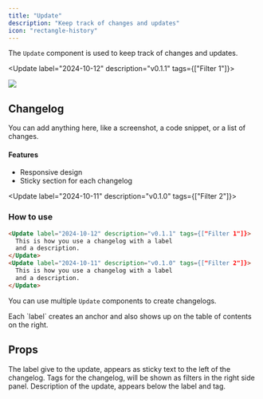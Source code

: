 ```yaml
---
title: "Update"
description: "Keep track of changes and updates"
icon: "rectangle-history"
---
```


The `Update` component is used to keep track of changes and updates.

<Update label="2024-10-12" description="v0.1.1" tags={["Filter 1"]}>
  <Frame>
    <img
      className="block"
      src="https://mintlify-assets.b-cdn.net/hero-light.png"
    />
  </Frame>

  ## Changelog

  You can add anything here, like a screenshot, a code snippet, or a list of changes.

  #### Features
  - Responsive design
  - Sticky section for each changelog
</Update>

<Update label="2024-10-11" description="v0.1.0" tags={["Filter 2"]}>
  ### How to use 
  ```md
  <Update label="2024-10-12" description="v0.1.1" tags={["Filter 1"]}>
    This is how you use a changelog with a label 
    and a description.
  </Update>
  <Update label="2024-10-11" description="v0.1.0" tags={["Filter 2"]}>
    This is how you use a changelog with a label 
    and a description.
  </Update>
  ```

  You can use multiple `Update` components to create changelogs.
</Update>

<Tip>
  Each `label` creates an anchor and also shows up on the table of contents on the right.
</Tip>

## Props

<ResponseField name="label" type="string" required>
  The label give to the update, appears as sticky text to the left of the changelog.
</ResponseField>

<ResponseField name="tags" type="string[]">
  Tags for the changelog, will be shown as filters in the right side panel.
</ResponseField>

<ResponseField name="description" type="string">
  Description of the update, appears below the label and tag.
</ResponseField>



